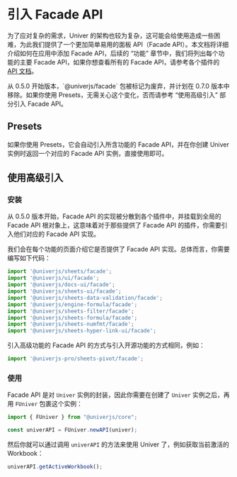 
# 引入 Facade API

<BadgeGroup values={[UniverTypes.GENERAL]} value={UniverTypes.GENERAL} />

为了应对复杂的需求，Univer 的架构也较为复杂，这可能会给使用造成一些困难，为此我们提供了一个更加简单易用的面板 API（Facade API）。本文档将详细介绍如何在应用中添加 Facade API，后续的 “功能” 章节中，我们将列出每个功能的主要 Facade API，如果你想查看所有的 Facade API，请参考各个插件的 [API 文档](/typedoc/@univerjs/facade/README)。

<Callout>
  从 0.5.0 开始版本，`@univerjs/facade` 包被标记为废弃，并计划在 0.7.0 版本中移除。如果你使用 Presets，无需关心这个变化，否而请参考 “使用高级引入” 部分引入 Facade API。
</Callout>


## Presets

如果你使用 Presets，它会自动引入所含功能的 Facade API，并在你创建 Univer 实例时返回一个对应的 Facade API 实例，直接使用即可。

## 使用高级引入

### 安装

从 0.5.0 版本开始，Facade API 的实现被分散到各个插件中，并挂载到全局的 Facade API 根对象上，这意味着对于那些提供了 Facade API 的插件，你需要引入他们对应的 Facade API 实现。

我们会在每个功能的页面介绍它是否提供了 Facade API 实现。总体而言，你需要编写如下代码：

```typescript
import '@univerjs/sheets/facade';
import '@univerjs/ui/facade';
import '@univerjs/docs-ui/facade';
import '@univerjs/sheets-ui/facade';
import '@univerjs/sheets-data-validation/facade';
import '@univerjs/engine-formula/facade';
import '@univerjs/sheets-filter/facade';
import '@univerjs/sheets-formula/facade';
import '@univerjs/sheets-numfmt/facade';
import '@univerjs/sheets-hyper-link-ui/facade';
```

引入高级功能的 Facade API 的方式与引入开源功能的方式相同，例如：

```typescript
import '@univerjs-pro/sheets-pivot/facade';
```

### 使用

Facade API 是对 `Univer` 实例的封装，因此你需要在创建了 `Univer` 实例之后，再用 `FUniver` 包裹这个实例：

```typescript
import { FUniver } from "@univerjs/core";

const univerAPI = FUniver.newAPI(univer);
```

然后你就可以通过调用 `univerAPI` 的方法来使用 Univer 了，例如获取当前激活的 Workbook：

```typescript
univerAPI.getActiveWorkbook();
```
